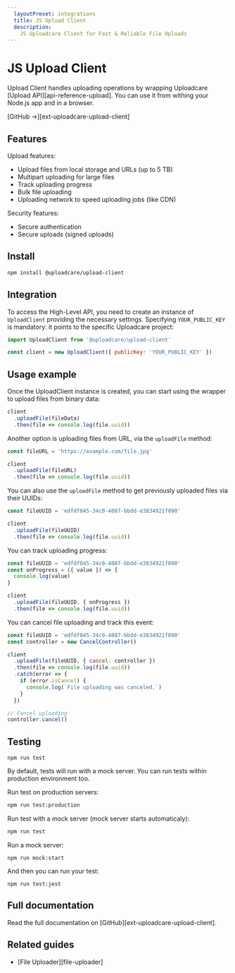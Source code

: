 ```yaml
---
  layoutPreset: integrations
  title: JS Upload Client
  description:
    JS Uploadcare Client for Fast & Reliable File Uploads
---
```


# JS Upload Client

Upload Client handles uploading operations by wrapping Uploadcare
[Upload API][api-reference-upload]. You can use it from withing your Node.js
app and in a browser.

[GitHub &rarr;][ext-uploadcare-upload-client]

## Features

Upload features:
* Upload files from local storage and URLs (up to 5 TB)
* Multipart uploading for large files
* Track uploading progress
* Bulk file uploading
* Uploading network to speed uploading jobs (like CDN)

Security features:
* Secure authentication
* Secure uploads (signed uploads)

## Install

```bash
npm install @uploadcare/upload-client
```

## Integration

To access the High-Level API, you need to create an instance of `UploadClient`
providing the necessary settings. Specifying `YOUR_PUBLIC_KEY` is mandatory: it
points to the specific Uploadcare project:

```javascript
import UploadClient from '@uploadcare/upload-client'

const client = new UploadClient({ publicKey: 'YOUR_PUBLIC_KEY' })
```

## Usage example

Once the UploadClient instance is created, you can start using the wrapper to
upload files from binary data:

```javascript
client
  .uploadFile(fileData)
  .then(file => console.log(file.uuid))
```

Another option is uploading files from URL, via the `uploadFile` method:

```javascript
const fileURL = 'https://example.com/file.jpg'

client
  .uploadFile(fileURL)
  .then(file => console.log(file.uuid))
```

You can also use the `uploadFile` method to get previously uploaded files via
their UUIDs:

```javascript
const fileUUID = 'edfdf045-34c0-4087-bbdd-e3834921f890'

client
  .uploadFile(fileUUID)
  .then(file => console.log(file.uuid))
```

You can track uploading progress:

```javascript
const fileUUID = 'edfdf045-34c0-4087-bbdd-e3834921f890'
const onProgress = ({ value }) => {
  console.log(value)
}

client
  .uploadFile(fileUUID, { onProgress })
  .then(file => console.log(file.uuid))
```

You can cancel file uploading and track this event:

```javascript
const fileUUID = 'edfdf045-34c0-4087-bbdd-e3834921f890'
const controller = new CancelController()

client
  .uploadFile(fileUUID, { cancel: controller })
  .then(file => console.log(file.uuid))
  .catch(error => {
    if (error.isCancel) {
      console.log(`File uploading was canceled.`)
    }
  })

// Cancel uploading
controller.cancel()
```

## Testing

```
npm run test
```

By default, tests will run with a mock server. You can run tests within
production environment too.

Run test on production servers: 

```bash
npm run test:production
```

Run test with a mock server (mock server starts automaticaly):

```bash
npm run test
```

Run a mock server:

```
npm run mock:start
```

And then you can run your test:

```
npm run test:jest
```

## Full documentation

Read the full documentation on [GitHub][ext-uploadcare-upload-client].

## Related guides

* [File Uploader][file-uploader]
<!-- Or a link to javascript.mdx -->
